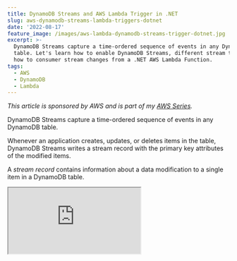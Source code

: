```yaml
---
title: DynamoDB Streams and AWS Lambda Trigger in .NET
slug: aws-dynamodb-streams-lambda-triggers-dotnet
date: '2022-08-17'
feature_image: /images/aws-lambda-dynamodb-streams-trigger-dotnet.jpg
excerpt: >-
  DynamoDB Streams capture a time-ordered sequence of events in any DynamoDB
  table. Let's learn how to enable DynamoDB Streams, different stream types and
  how to consumer stream changes from a .NET AWS Lambda Function.
tags:
  - AWS
  - DynamoDB
  - Lambda
---
```

_This article is sponsored by AWS and is part of my [AWS Series](/tag/aws/)._

DynamoDB Streams capture a time-ordered sequence of events in any DynamoDB table.

Whenever an application creates, updates, or deletes items in the table, DynamoDB Streams writes a stream record with the primary key attributes of the modified items.

A _stream record_ contains information about a data modification to a single item in a DynamoDB table.

<iframe src="https://www.youtube.com/embed/4YzuN4MAFiQ" />

DynamoDB Streams is also referred to as Change Data Capture.

> _DynamoDB Streams ensures a stream record appears exactly once, and the stream records appear n the same sequence as the actual modifications to the item._

DynamoDB streams help decouple core application logic from the effects that happen afterward. It helps with scenarios where you want to replicate data, generate read models of your data, etc. It can also be an alternative for Transactions when you need to update across multiple sources.

In this blog post, let’s learn how to get started with DynamoDB streams, enable them on a DynamoDB table, and use Lambda functions using .NET to handle stream events. We will also look at the different configurations associated with the Lambda Triggers and learn how to handle exceptions and different integration patterns when working with DynamoDB Streams.

## Enabling DynamoDB Streams

DynamoDB Streams can be enabled on a DynamoDB table when creating a new table or after creation.

DynamoDB Streams operate asynchronously and hence do not cause any performance impact on the operations on the DynamoDB table.

The AWS Management Console only supports the stream's creation on existing tables.

Under the Exports and streams section of an existing DynamoDB table, you can Enable/Disable a DynamoDB Stream, as shown below.

![Enable DynamoDB Stream on a Table under the Exports and streams section in the AWS Console.](/images/dynamodb-stream-enable-existing-table.jpg)

### Stream View Types

When enabling a stream, you need to specify the Stream View Type.

Based on the kind of data you need available in the Stream Record, you can choose one of the below four options.

-   `KEYS_ONLY` — Only the key attributes of the modified item.
-   `NEW_IMAGE` — The entire item, as it appears after modification.
-   `OLD_IMAGE` — The entire item, as it appeared before modification.
-   `NEW_AND_OLD_IMAGES` — Both the item's new and old images.

![Select View Type when enabling DynamoDB Stream. This decides the data that is available as part of the stream events raised on changed to items in DynamoDB Table. ](/images/dynamodb-stream-enable-options.jpg)

For this blog post, I am enabling the DynamoDB Stream with _New and old images_ option. This ensures that the Key information and Old and New image data are available as part of the stream record data. The old image contains the data before the modification, and the new image has the data after the modification.

AWS maintains DynamoDB and DynamoDB Streams as two separate endpoints.

Once enabled, you can see the ARN details, the View Type, and any Triggers attached to the Stream, as shown below.

![Once enabled, you can see the Stream details, view type, and attached Triggers under the DynamoDB table details. ](/images/dynamodb-stream-details.jpg)

## Handling DynamoDB Stream Events

Applications can read and process stream records from the DynamoDB Streams.

You can poll the stream and consume the data or integrate with AWS Lambda using DynamoDB Stream triggers to handle stream change events.

To see this in action, let’s first create an AWS Lambda Function using .NET and publish it to the AWS account.

### Create AWS Lambda Function Using .NET

[AWS Lambda](/blog/aws-lambda-net-core/) is Amazon’s answer to serverless computing services. It allows running code with zero administration of the infrastructure that the code is running on.

Make sure to install the AWS Toolkit ([Visual Studio](https://aws.amazon.com/visualstudio/), [Rider](https://aws.amazon.com/rider/), [VS Code](https://aws.amazon.com/visualstudiocode/)) and [AWS Account](/blog/amazon-credentials-dotnet/).  This helps you quickly develop a .NET application on the AWS infrastructure and deploy them quickly to your AWS Accounts.

<BlogLink
  href="/blog/aws-lambda-net-core/"
  title="AWS Lambda For The .NET Developer: How To Easily Get Started"
  description="Learn how to get started with AWS Lambda with .NET Core by building out a simple function and deploying to AWS. We will also see how to set up local development environment using the AWS Toolkit."
  authorImage="/images/logo-512x512-24.png"
  authorName="Rahul Nath"
  authorTitle="Rahul Pulikkot Nath"
  featureImage="/images/aws_lambda.jpg"
/>

With the AWS Toolkit installed, select the AWS Lambda Lambda Project template from the new project template and choose the DynamoDB blueprint. This creates a .NET AWS Lambda function template project with a `Function.cs` class with everything required to handle DynamoDB Stream events, as shown below.

```csharp
public class Function
{
    public void FunctionHandler(DynamoDBEvent dynamoEvent, ILambdaContext context)
    {
        context.Logger.LogInformation($"Beginning to process {dynamoEvent.Records.Count} records...");

        foreach (var record in dynamoEvent.Records)
        {
            context.Logger.LogInformation($"Event ID: {record.EventID}");
            context.Logger.LogInformation($"Event Name: {record.EventName}");
            
            / TODO: Add business logic processing the record.Dynamodb object.
        }

        context.Logger.LogInformation("Stream processing complete.");
    }
}

```

The `DynamoDBEvent` class represents a list of Stream Record events (`DynamodbStreamRecord`) coming into the DynamoDB Stream. The Stream record class exposes the Keys and the images (old and new) for the change. Below are the properties that we are interested in.

```csharp
public class StreamRecord
{
    ...
    public Dictionary<string, AttributeValue> Keys;
    public Dictionary<string, AttributeValue> NewImage;
    public Dictionary<string, AttributeValue> OldImage;
}

```

These properties are populated or left empty based on the Stream view type selected when setting up the DynamoDB Stream.

**Deploy Lambda Function**

To publish the Lambda function to the AWS account, you can use the Publish to AWS Lambda option that the AWS Toolkit provides. You can directly publish the new lambda function with your [AWS Account](/blog/amazon-credentials-dotnet/).

I prefer to set up an automated build/deploy pipeline to publish to your AWS Account for real-world applications. Check out the below for an example of how to set up a Lambda Function deployment pipeline from GitHub Actions.

<iframe src="https://www.youtube.com/embed/U96230YlSJA" />

### Setting up AWS Lambda DynamoDB Stream Trigger

AWS Lambda Triggers are helpful to automatically invoke Lambda Functions.

> _A trigger is a Lambda resource or a resource in another service that you configure to invoke your Function in response to lifecycle events, external requests, or on a schedule._

DynamoDB Streams supports adding a Trigger to invoke Lambda Functions automatically. Select the Create Trigger option from the DynamoDB Stream section under _Exports and streams_ of the DynamoDB table.

This prompts you to select the Lambda Function details and the Batch size for the Lambda Trigger. (more on these configurations later in this post).

![Enable Lambda Trigger for a .NET Function on DynamoDB Stream.](/images/dynamodb-stream-add-lambda-trigger.jpg)

Select the Lambda Function we deployed earlier and create a new trigger. You can also see the details of this new Trigger under the actual Lambda Function.

In the AWS Console, navigate to Lambda Functions and the function deployed earlier. Under Configurations → Trigger, we can see the new DynamoDB Trigger as shown below.

![DynamoDB Trigger created under the .NET Lambda function can be seen from the Lambda function in the AWS Console.](/images/dynamodb-stream-lambda-triggers.jpg)

To test the integration, update an item in the DynamoDB User table. It creates a new record into the DynamoDB Stream, which triggers our Lambda Function.

Since all our Lambda Function is logging the details, we can check the CloudWatch logs to see the details.

![Logs in Amazon CloudWatch after updating an item in the DynamoDB table. It triggers the .NET Lambda function, which writes the details to the log.](/images/dynamodb-stream-lambda-trigger-log.jpg)<BlogLink
  href="/blog/amazon-cloudwatch-logs-dotnet/"
  title="How To Log Correctly To AWS CloudWatch From a .NET Application"
  description="Learn how to use Amazon CloudWatch when building .NET applications. We will learn how to write logs into CloudWatch, filter the logs, some good practices when logging, learn about Log Analytics, and see how we can filter and view logs across multiple applications."
  authorImage="/images/logo-512x512-24.png"
  authorName="Rahul Nath"
  authorTitle="Rahul Pulikkot Nath"
  featureImage="/images/logs.jpg"
/>

## Converting DynamoDB Stream Record to .NET Objects

The `NewImage` and `OldImage` properties on the `StreamRecord` class are of type `Dictionary<string, AttributeValue>`. This is from the [Low-level interfaces](https://docs.aws.amazon.com/amazondynamodb/latest/developerguide/Programming.SDKs.Interfaces.LowLevel.html) supported by DynamoDB.

To convert this information into a rich .NET class instance, we first need to convert this into a Document Model and then to a .NET class. For this, we need to create n instance of the `DynamoDBContext` class, which is already part of the NuGet package added with the DynamoDB template.

Using the `Document.FromAttributeMap` method, we can convert the `OldIamge` and `NewImage` on the DynamoDB StreamRecord to a Document object. Once we have the Document object, we can use the `FromDocument` method on the `DynamoDBContext` to convert it into a rich .NET object.

```csharp
private readonly DynamoDBContext _context;

public void FunctionHandler(DynamoDBEvent dynamoEvent, ILambdaContext context)
{
    foreach (var record in dynamoEvent.Records)
    {
        ...
        var user = GetObject<User>(record.Dynamodb.OldImage);
        context.Logger.LogInformation($"Old Image {JsonSerializer.Serialize(user)}");
        user = GetObject<User>(record.Dynamodb.NewImage);
        context.Logger.LogInformation($"New Image {JsonSerializer.Serialize(user)}");
        / TODO: Add business logic processing the record.Dynamodb object.
    }
}

private T GetObject<T>(Dictionary<string, AttributeValue> image)
{
    var document = Document.FromAttributeMap(image);
    return _context.FromDocument<T>(document);
}

```

The above code shows the updates to the Lambda function to log the Old and new Image details of the User object.

It uses the `GetObject<T>` method to convert the values in the Old/New Image properties to .NET type, User.

We can also use the User object instance to perform business logic and related functionality.

### Lambda Trigger Configurations

The DynamoDB Stream Lambda trigger has additional configuration options. Navigate to the Trigger option under the Lambda Function and Edit the trigger.

![Setting up Lambda Trigger configuration for the DynamoDB Trigger, batch size and batch window, on the .NET Function.](/images/dynamodb-stream-lambda-trigger-edit-configuration.jpg)

**Batch Size and Batch Window**

**Batch size**  is the number of records sent to the Lambda function in each batch. The **Batch window** specifies the maximum amount of time (in seconds) to gather records before invoking the Function.

For a Batch Widow of 30 and Batch Size of 2, it waits for 30 seconds or 2 stream records in the DynamoDB stream, whichever comes first. If after 30 seconds, only 1 stream record is present that is sent to the Lambda Function.

**Event Filtering**

With DynamoDB Stream Lambda trigger, we can specify event filtering to control which stream records are sent to the Lambda function for processing.

You can specify up to five different filters, and if the stream record event satisfies any of the filters, it’s sent to the Lambda Function.

Event filtering works along with batch size. The stream record is added to the batch if it passes any filter criteria.

The [Lambda event filtering rule](https://docs.aws.amazon.com/lambda/latest/dg/invocation-eventfiltering.html) is specified using JSON. The below rule filters for both Insert and Modify actions on DynamoDB item and checks if the `Name` property is equal to 'Rahul Nath'.

```json
{
    "eventName": [
        "INSERT",
        "MODIFY"
    ],
    "dynamodb": {
        "NewImage": {
            "Name": {
                "S": [
                    "Rahul Nath"
                ]
            }
        }
    }
}

```

To apply the Filter rule to the Lambda Function, edit the DynamoDB trigger under the Lambda function and specify the JSON string under Filter criteria.

![JSON Filtering Rule on the DynamoDB Lambda Trigger helps control what records are passed on to the .NET function.](/images/dynamodb-stream-lambda-trigger-filter.jpg)

With the filter specified, only records with the name 'Rahul Nath' will be passed on to the Lambda Function.

**Exception Handling**

Our Lambda function is all wired up and working fine until now.

But what happens when there is an error in processing a Stream Record inside our Function handler?

By default, the DynamoDB stream retries these messages until they are processed successfully. Since DynamoDB Streams ensures a time-ordered delivery, any updates made to items in the DynamoDB Table queue up behind the error stream record. Only once this is processed will the Function continue to receive the new records.

The Lambda Trigger configuration provides options to process and handles these error records so that it does not block the processing of new records. In <BlogLink
  href="/blog/aws-dynamodb-streams-lambda-triggers-exception-handling-dotnet"
  title="How to Handle Exceptions When Processing DynamoDB Stream Events in .NET Lambda Function"
  description="Read this interesting blog post"
  authorImage="/images/logo-512x512-24.png"
  authorName="Rahul Nath"
  authorTitle="Rahul Pulikkot Nath"
  featureImage="/images/aws-lambda-dynamodb-streams-trigger-exception-handling-dotnet.jpg"
/>, I will cover the different configurations specific to Error Handling and how to use this. I also cover different integration patterns you can use to process Stream Record events successfully.

<BlogLink
  href="/blog/aws-dynamodb-streams-lambda-triggers-exception-handling-dotnet/"
  title="How to Handle Exceptions When Processing DynamoDB Stream Events in .NET Lambda Function"
  description="This article is sponsored by AWS and is part of my AWS Series. DynamoDB Streams capture a time-ordered sequence of events in any DynamoDB table. In a previous blog post, DynamoDB Streams and AWS Lambda Trigger in .NET, we learned how to set up DynamoDB Stream on a DynamoDB table"
  authorImage="/images/logo-512x512-24.png"
  authorName="Rahul Nath"
  authorTitle="Rahul Pulikkot Nath"
  featureImage="/images/aws-lambda-dynamodb-streams-trigger-exception-handling-dotnet.jpg"
/>

I hope this helped you get started with DynamoDB Streams from a .NET application.

